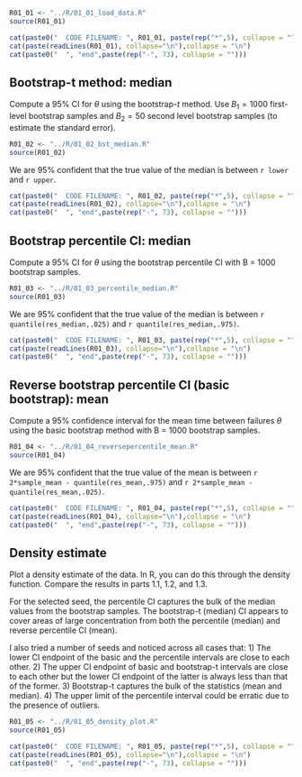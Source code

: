 ```r
R01_01 <- "../R/01_01_load_data.R"
source(R01_01)
```

```r
cat(paste0("  CODE FILENAME: ", R01_01, paste(rep("*",5), collapse = "")))
cat(paste(readLines(R01_01), collapse="\n"),collapse = "\n")
cat(paste0("  ", "end",paste(rep("-", 73), collapse = "")))
```

## Bootstrap-t method: median

Compute a 95% CI for $\theta$ using the bootstrap-$t$ method. Use $B_1 = 1000$ first-level bootstrap samples and $B_2 = 50$ second level bootstrap samples (to estimate the standard error).


```r
R01_02 <- "../R/01_02_bst_median.R"
source(R01_02)
```


We are 95% confident that the true value of the median is between `r lower` and `r upper`.

```r
cat(paste0("  CODE FILENAME: ", R01_02, paste(rep("*",5), collapse = "")))
cat(paste(readLines(R01_02), collapse="\n"),collapse = "\n")
cat(paste0("  ", "end",paste(rep("-", 73), collapse = "")))
```

## Bootstrap percentile CI: median

Compute a 95% CI for $\theta$ using the bootstrap percentile CI with B = 1000 bootstrap samples.

```r
R01_03 <- "../R/01_03_percentile_median.R"
source(R01_03)
```


We are 95% confident that the true value of the median is between `r quantile(res_median,.025)` and `r quantile(res_median,.975)`.

```r
cat(paste0("  CODE FILENAME: ", R01_03, paste(rep("*",5), collapse = "")))
cat(paste(readLines(R01_03), collapse="\n"),collapse = "\n")
cat(paste0("  ", "end",paste(rep("-", 73), collapse = "")))
```

## Reverse bootstrap percentile CI (basic bootstrap): mean

Compute a 95% confidence interval for the mean time between failures $\theta$ using the basic bootstrap method with B = 1000 bootstrap samples.

```r
R01_04 <- "../R/01_04_reversepercentile_mean.R"
source(R01_04)
```


We are 95% confident that the true value of the mean is between `r 2*sample_mean - quantile(res_mean,.975)` and `r 2*sample_mean - quantile(res_mean,.025)`.

```r
cat(paste0("  CODE FILENAME: ", R01_04, paste(rep("*",5), collapse = "")))
cat(paste(readLines(R01_04), collapse="\n"),collapse = "\n")
cat(paste0("  ", "end",paste(rep("-", 73), collapse = "")))
```

## Density estimate

Plot a density estimate of the data. In R, you can do this through the density function. Compare
the results in parts 1.1, 1.2, and 1.3.  

For the selected seed, the percentile CI captures the bulk of the median values from the bootstrap samples. The bootstrap-t (median) CI appears to cover areas of large concentration from both the percentile (median) and reverse percentile CI (mean). 

I also tried a number of seeds and noticed across all cases that: 1) The lower CI endpoint of the basic and the percentile intervals are close to each other. 2) The upper CI endpoint of basic and bootstrap-t intervals are close to each other but the lower CI endpoint of the latter is always less than that of the former. 3) Bootstrap-t captures the bulk of the statistics (mean and median). 4) The upper limit of the percentile interval could be erratic due to the presence of outliers.

```r
R01_05 <- "../R/01_05_density_plot.R"
source(R01_05)
```


```r
cat(paste0("  CODE FILENAME: ", R01_05, paste(rep("*",5), collapse = "")))
cat(paste(readLines(R01_05), collapse="\n"),collapse = "\n")
cat(paste0("  ", "end",paste(rep("-", 73), collapse = "")))
```















